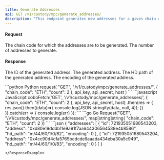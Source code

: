 ```yaml
---
title: Generate Addresses
api: GET /v1/custody/mpc/generate_addresses/ 
description: "This endpoint generates new addresses for a given chain code and returns a list of the generated addresses. The number of addresses to generate is specified in the 'count' parameter of the POST request. The maximum number of addresses that can be generated in one request is 200. The endpoint also checks if the organization has permission to add addresses and if the number of addresses being added exceeds the minutely limit. The response contains a list of the generated addresses along with their IDs, HD paths, and encodings."
---
```

#### Request
<ParamField query="chain_code" type="String" required>The chain code for which the addresses are to be generated.</ParamField>
<ParamField query="count" type="Int" required>The number of addresses to generate.</ParamField>

#### Response
<ResponseField name="id" type="String" >The ID of the generated address.</ResponseField>
<ResponseField name="address" type="String" >The generated address.</ResponseField>
<ResponseField name="hd_path" type="String" >The HD path of the generated address.</ResponseField>
<ResponseField name="encoding" type="Int" >The encoding of the generated address.</ResponseField>

<RequestExample>
```python Python
request(
    "GET",
    "/v1/custody/mpc/generate_addresses/",
    {
        "chain_code": "ETH",
        "count": 2
    },
    api_key, api_secret, host
)
```
```javascript JavaScript
coboFetch('GET', '/v1/custody/mpc/generate_addresses/', {
    "chain_code": "ETH",
    "count": 2
}, api_key, api_secret, host)
    .then(res => {
        res.json().then((data)=>{
            console.log(JSON.stringify(data, null, 4));
        })
    }).catch(err => {
        console.log(err)
    });
```
```go Go
Request("GET", "/v1/custody/mpc/generate_addresses/", map[string]string{
    "chain_code": "ETH",
    "count": 2
})
```
</RequestExample>

<ResponseExample>
```json
{
  "addresses": [
    {
      "id": 721935051680543203,
      "address": "0xd80e19dddb11e9a91f7aa644306564538e4b8586",
      "hd_path": "m/44/60/1/0/82",
      "encoding": 0
    },
    {
      "id": 721935051680543204,
      "address": "0x4cc90d4cfa5765bcdcde6aaada434eba30a5c949",
      "hd_path": "m/44/60/1/0/83",
      "encoding": 0
    }
  ]
}

```
</ResponseExample>
